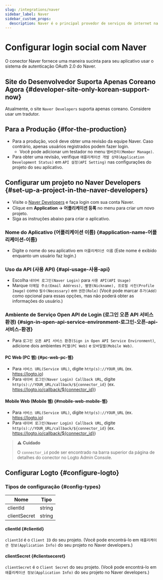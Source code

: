 ```yaml
---
slug: /integrations/naver
sidebar_label: Naver
sidebar_custom_props:
  description: Naver é o principal provedor de serviços de internet na Coreia do Sul.
---
```



# Configurar login social com Naver

O conector Naver fornece uma maneira sucinta para seu aplicativo usar o sistema de autenticação OAuth 2.0 do Naver.

<GuideTip />

## Site do Desenvolvedor Suporta Apenas Coreano Agora \{#developer-site-only-korean-support-now}

Atualmente, o site `Naver Developers` suporta apenas coreano. Considere usar um tradutor.

## Para a Produção \{#for-the-production}

- Para a produção, você deve obter uma revisão da equipe Naver.
  Caso contrário, apenas usuários registrados podem fazer login.
  - Você pode adicionar um testador no menu `맴버관리(Member Manage)`.
- Para obter uma revisão, verifique `애플리케이션 개발 상태(Application Development Status)`
  em `API 설정(API Setting)` nas configurações do projeto do seu aplicativo.

## Configurar um projeto no Naver Developers \{#set-up-a-project-in-the-naver-developers}

- Visite o [Naver Developers](https://developers.naver.com/main/) e faça login com sua conta Naver.
- Clique em **Application -> 어플리케이션 등록** no menu para criar um novo projeto.
- Siga as instruções abaixo para criar o aplicativo.

### Nome do Aplicativo (어플리케이션 이름) \{#application-name-어플리케이션-이름}

- Digite o nome do seu aplicativo em `어플리케이션 이름` (Este nome é exibido enquanto um usuário faz login.)

### Uso da API (사용 API) \{#api-usage-사용-api}

- Escolha `네이버 로그인(Naver Login)` para `사용 API(API Usage)`
- Marque `이메일 주소(Email Address), 별명(Nickname), 프로필 사진(Profile Image)` como `필수(Necessary)` em `권한(Role)` (Você pode marcar `추가(Add)` como opcional para essas opções, mas não poderá obter as informações do usuário.)

### Ambiente de Serviço Open API de Login (로그인 오픈 API 서비스 환경) \{#sign-in-open-api-service-environment-로그인-오픈-api-서비스-환경}

- Para `로그인 오픈 API 서비스 환경(Sign in Open API Service Environment)`, adicione dois ambientes `PC웹(PC Web)` e `모바일웹(Mobile Web)`.

#### PC Web (PC 웹) \{#pc-web-pc-웹}

- Para `서비스 URL(Service URL)`, digite `http(s)://YOUR_URL` (ex. https://logto.io)
- Para `네이버 로그인(Naver Login) Callback URL`, digite `http(s)://YOUR_URL/callback/${connector_id}` (ex. https://logto.io/callback/${connector_id})

#### Mobile Web (Mobile 웹) \{#mobile-web-mobile-웹}

- Para `서비스 URL(Service URL)`, digite `http(s)://YOUR_URL` (ex. https://logto.io)
- Para `네이버 로그인(Naver Login) Callback URL`, digite `http(s)://YOUR_URL/callback/${connector_id}` (ex. https://logto.io/callback/${connector_id})

> ⚠️ **Cuidado**
>
> O `connector_id` pode ser encontrado na barra superior da página de detalhes do conector no Logto Admin Console.

## Configurar Logto \{#configure-logto}

### Tipos de configuração \{#config-types}

| Nome         | Tipo   |
| ------------ | ------ |
| clientId     | string |
| clientSecret | string |

#### clientId \{#clientid}

`clientId` é o `Client ID` do seu projeto.
(Você pode encontrá-lo em `애플리케이션 정보(Application Info)` do seu projeto no Naver developers.)

#### clientSecret \{#clientseceret}

`clientSecret` é o `Client Secret` do seu projeto.
(Você pode encontrá-lo em `애플리케이션 정보(Application Info)` do seu projeto no Naver developers.)
